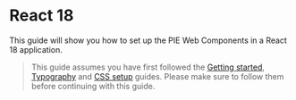 
<Meta title="Integration guides/React/React 18" />

# React 18

This guide will show you how to set up the PIE Web Components in a React 18 application.

> This guide assumes you have first followed the [Getting started](?path=/docs/introduction-getting-started--docs), [Typography](?path=/docs/introduction-typography--docs) and [CSS setup](?path=/docs/introduction-css-setup--docs) guides.
> Please make sure to follow them before continuing with this guide.

